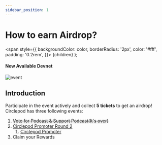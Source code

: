 ```yaml
---
sidebar_position: 1
---
```


# How to earn Airdrop?

  <span
    style={{
      backgroundColor: color,
      borderRadius: '2px',
      color: '#fff',
      padding: '0.2rem',
    }}>
    {children}
  </span>
);

#### New Available <Highlight color="#25c2a0">Devnet</Highlight>

![event](/img/event/how-to-earn-airdrop.png)

## Introduction
Participate in the event actively and collect **5 tickets** to get an airdrop! 
Circlepod has three following events:

1. ~~[Vote for Podcast & Support Podcast(It's over)](/docs/community-event/vote-and-support/intro)~~
2. [Circlepod Promoter Round 2](/docs/community-event/circlepod-promoter-round-2/intro)
    1. [Circlepod Promoter](/docs/community-event/circlepod-promoter/intro)
3. Claim your Rewards

